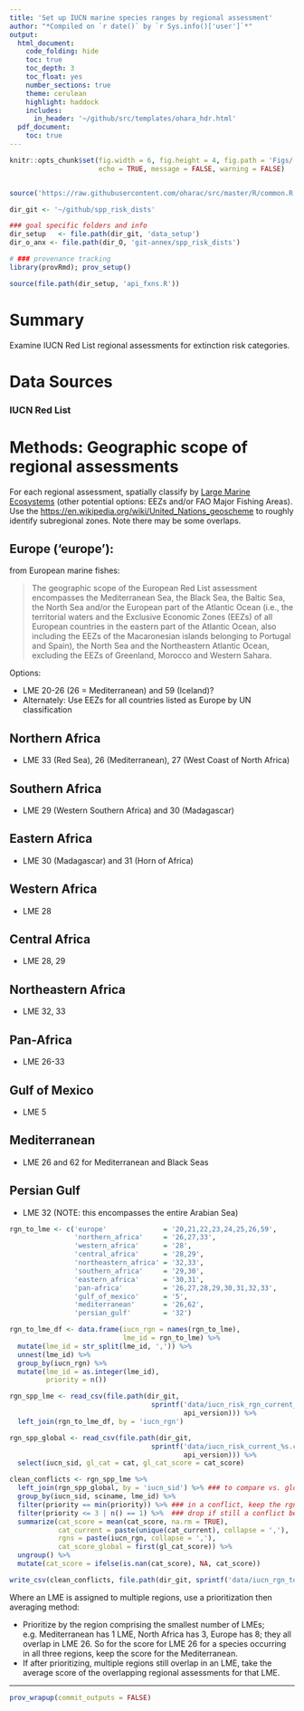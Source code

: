 ```yaml
---
title: 'Set up IUCN marine species ranges by regional assessment'
author: "*Compiled on `r date()` by `r Sys.info()['user']`*"
output: 
  html_document:
    code_folding: hide
    toc: true
    toc_depth: 3
    toc_float: yes
    number_sections: true
    theme: cerulean
    highlight: haddock
    includes: 
      in_header: '~/github/src/templates/ohara_hdr.html'
  pdf_document:
    toc: true
---
```


``` r

knitr::opts_chunk$set(fig.width = 6, fig.height = 4, fig.path = 'Figs/',
                      echo = TRUE, message = FALSE, warning = FALSE)


source('https://raw.githubusercontent.com/oharac/src/master/R/common.R')

dir_git <- '~/github/spp_risk_dists'

### goal specific folders and info
dir_setup   <- file.path(dir_git, 'data_setup')
dir_o_anx <- file.path(dir_O, 'git-annex/spp_risk_dists')

# ### provenance tracking
library(provRmd); prov_setup()

source(file.path(dir_setup, 'api_fxns.R'))

```

# Summary

Examine IUCN Red List regional assessments for extinction risk categories.

# Data Sources

### IUCN Red List

# Methods: Geographic scope of regional assessments

For each regional assessment, spatially classify by [Large Marine Ecosystems](https://upload.wikimedia.org/wikipedia/commons/4/4d/Global_map_of_large_marine_ecosystems.jpg) (other potential options: EEZs and/or FAO Major Fishing Areas).  Use the [https://en.wikipedia.org/wiki/United_Nations_geoscheme](UN geoscheme) to roughly identify subregional zones.  Note there may be some overlaps.

## Europe ('europe'):

from European marine fishes: 

> The geographic scope of the European Red List assessment
encompasses the Mediterranean Sea, the Black Sea, the
Baltic Sea, the North Sea and/or the European part of
the Atlantic Ocean (i.e., the territorial waters and the
Exclusive Economic Zones (EEZs) of all European
countries in the eastern part of the Atlantic Ocean,
also including the EEZs of the Macaronesian islands
belonging to Portugal and Spain), the North Sea and
the Northeastern Atlantic Ocean, excluding the EEZs of
Greenland, Morocco and Western Sahara.

Options: 

* LME 20-26 (26 = Mediterranean) and 59 (Iceland)?
* Alternately: Use EEZs for all countries listed as Europe by UN classification

## Northern Africa 

* LME 33 (Red Sea), 26 (Mediterranean), 27 (West Coast of North Africa)

## Southern Africa 

* LME 29 (Western Southern Africa) and 30 (Madagascar)

## Eastern Africa 

* LME 30 (Madagascar) and 31 (Horn of Africa)

## Western Africa   

* LME 28

## Central Africa  

* LME 28, 29

## Northeastern Africa 

* LME 32, 33

## Pan-Africa 

* LME 26-33

## Gulf of Mexico 

* LME 5

## Mediterranean

* LME 26 and 62 for Mediterranean and Black Seas

## Persian Gulf

* LME 32 (NOTE: this encompasses the entire Arabian Sea)

``` r

rgn_to_lme <- c('europe'              = '20,21,22,23,24,25,26,59',
                'northern_africa'     = '26,27,33',
                'western_africa'      = '28', 
                'central_africa'      = '28,29',
                'northeastern_africa' = '32,33',
                'southern_africa'     = '29,30',
                'eastern_africa'      = '30,31',
                'pan-africa'          = '26,27,28,29,30,31,32,33',
                'gulf_of_mexico'      = '5',
                'mediterranean'       = '26,62', 
                'persian_gulf'        = '32')

rgn_to_lme_df <- data.frame(iucn_rgn = names(rgn_to_lme),
                            lme_id = rgn_to_lme) %>%
  mutate(lme_id = str_split(lme_id, ',')) %>%
  unnest(lme_id) %>%
  group_by(iucn_rgn) %>%
  mutate(lme_id = as.integer(lme_id),
         priority = n())

rgn_spp_lme <- read_csv(file.path(dir_git, 
                                   sprintf('data/iucn_risk_rgn_current_%s.csv', 
                                           api_version))) %>%
  left_join(rgn_to_lme_df, by = 'iucn_rgn')

rgn_spp_global <- read_csv(file.path(dir_git, 
                                   sprintf('data/iucn_risk_current_%s.csv', 
                                           api_version))) %>%
  select(iucn_sid, gl_cat = cat, gl_cat_score = cat_score)

clean_conflicts <- rgn_spp_lme %>%
  left_join(rgn_spp_global, by = 'iucn_sid') %>% ### to compare vs. global scores
  group_by(iucn_sid, sciname, lme_id) %>%
  filter(priority == min(priority)) %>% ### in a conflict, keep the rgn with fewer LMEs
  filter(priority <= 3 | n() == 1) %>%  ### drop if still a conflict between rgns with many LMEs
  summarize(cat_score = mean(cat_score, na.rm = TRUE),
            cat_current = paste(unique(cat_current), collapse = ','),
            rgns = paste(iucn_rgn, collapse = ','),
            cat_score_global = first(gl_cat_score)) %>%
  ungroup() %>%
  mutate(cat_score = ifelse(is.nan(cat_score), NA, cat_score))

write_csv(clean_conflicts, file.path(dir_git, sprintf('data/iucn_rgn_to_lme_%s.csv', api_version)))

```

Where an LME is assigned to multiple regions, use a prioritization then averaging method:

* Prioritize by the region comprising the smallest number of LMEs; e.g. Mediterranean has 1 LME, North Africa has 3, Europe has 8; they all overlap in LME 26.  So for the score for LME 26 for a species occurring in all three regions, keep the score for the Mediterranean.
* If after prioritizing, multiple regions still overlap in an LME, take the average score of the overlapping regional assessments for that LME.

-----

``` r

prov_wrapup(commit_outputs = FALSE)

```

